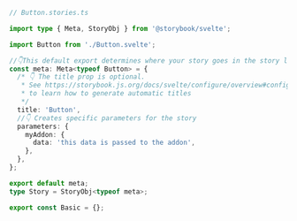 ```ts
// Button.stories.ts

import type { Meta, StoryObj } from '@storybook/svelte';

import Button from './Button.svelte';

//👇This default export determines where your story goes in the story list
const meta: Meta<typeof Button> = {
  /* 👇 The title prop is optional.
   * See https://storybook.js.org/docs/svelte/configure/overview#configure-story-loading
   * to learn how to generate automatic titles
   */
  title: 'Button',
  //👇 Creates specific parameters for the story
  parameters: {
    myAddon: {
      data: 'this data is passed to the addon',
    },
  },
};

export default meta;
type Story = StoryObj<typeof meta>;

export const Basic = {};
```
